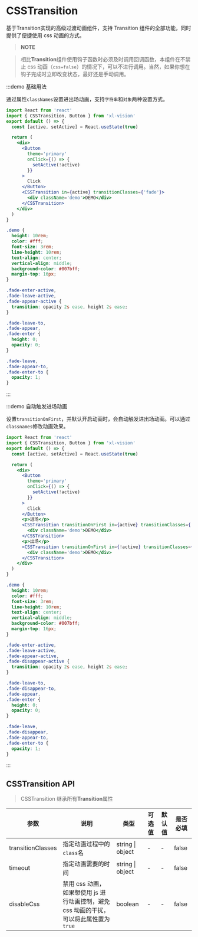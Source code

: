 # CSSTransition

基于<Link to='/Transition'>Transition</Link>实现的高级过渡动画组件，支持 Transition 组件的全部功能，同时提供了便捷使用 css 动画的方式。

> **NOTE**

> 相比**Transition**组件使用钩子函数时必须及时调用回调函数，本组件在不禁止 css 动画（`css=false`）的情况下，可以不进行调用。当然，如果你想在钩子完成时立即改变状态，最好还是手动调用。

:::demo 基础用法

通过属性`classNames`设置进出场动画，支持`字符串`和`对象`两种设置方式。

```jsx
import React from 'react'
import { CSSTransition, Button } from 'xl-vision'
export default () => {
  const [active, setActive] = React.useState(true)

  return (
    <div>
      <Button
        theme='primary'
        onClick={() => {
          setActive(!active)
        }}
      >
        Click
      </Button>
      <CSSTransition in={active} transitionClasses={'fade'}>
        <div className='demo'>DEMO</div>
      </CSSTransition>
    </div>
  )
}
```

```scss
.demo {
  height: 10rem;
  color: #fff;
  font-size: 3rem;
  line-height: 10rem;
  text-align: center;
  vertical-align: middle;
  background-color: #007bff;
  margin-top: 16px;
}

.fade-enter-active,
.fade-leave-active,
.fade-appear-active {
  transition: opacity 2s ease, height 2s ease;
}

.fade-leave-to,
.fade-appear,
.fade-enter {
  height: 0;
  opacity: 0;
}

.fade-leave,
.fade-appear-to,
.fade-enter-to {
  opacity: 1;
}
```

:::

:::demo 自动触发进场动画

设置`transitionOnFirst`，并默认开启动画时，会自动触发进出场动画。可以通过`classnames`修改动画效果。

```jsx
import React from 'react'
import { CSSTransition, Button } from 'xl-vision'
export default () => {
  const [active, setActive] = React.useState(true)

  return (
    <div>
      <Button
        theme='primary'
        onClick={() => {
          setActive(!active)
        }}
      >
        Click
      </Button>
      <p>进场</p>
      <CSSTransition transitionOnFirst in={active} transitionClasses={'fade'}>
        <div className='demo'>DEMO</div>
      </CSSTransition>
      <p>出场</p>
      <CSSTransition transitionOnFirst in={!active} transitionClasses={'fade'}>
        <div className='demo'>DEMO</div>
      </CSSTransition>
    </div>
  )
}
```

```scss
.demo {
  height: 10rem;
  color: #fff;
  font-size: 3rem;
  line-height: 10rem;
  text-align: center;
  vertical-align: middle;
  background-color: #007bff;
  margin-top: 16px;
}

.fade-enter-active,
.fade-leave-active,
.fade-appear-active,
.fade-disappear-active {
  transition: opacity 2s ease, height 2s ease;
}

.fade-leave-to,
.fade-disappear-to,
.fade-appear,
.fade-enter {
  height: 0;
  opacity: 0;
}

.fade-leave,
.fade-disappear,
.fade-appear-to,
.fade-enter-to {
  opacity: 1;
}
```

:::

## CSSTransition API

> CSSTransition 继承所有<Link to="Transition">**Transition**</Link>属性

| 参数 | 说明 | 类型 | 可选值 | 默认值 | 是否必填 |
| --- | --- | --- | --- | --- | --- |
| transitionClasses | 指定动画过程中的`class`名 | string &#x007c; object | - | - | false |
| timeout | 指定动画需要的时间 | string &#x007c; object | - | - | false |
| disableCss | 禁用 css 动画，如果想使用 js 进行动画控制，避免 css 动画的干扰，可以将此属性置为`true` | boolean | - | - | false |
